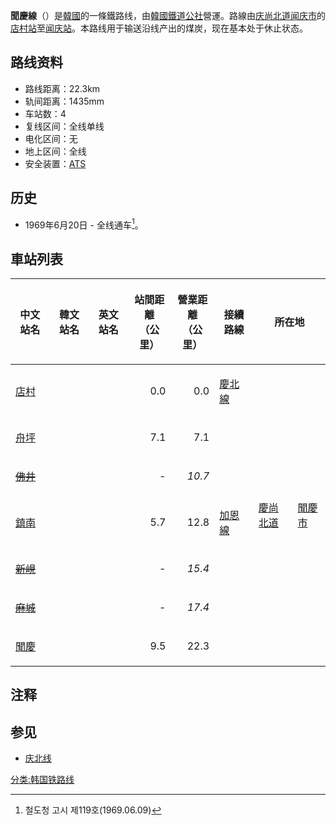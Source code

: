 '''聞慶線'''（{{kor|諺=문경선|漢=聞慶線|羅=Mungyeong seon|f=y}}）是[[大韓民國|韓國]]的一條鐵路线，由[[韓國鐵道公社|韓國鐵道公社]]營運。路線由[[庆尚北道|庆尚北道]][[闻庆市|闻庆市]]的[[店村站|店村站]]至[[闻庆站|闻庆站]]。本路线用于输送沿线产出的煤炭，现在基本处于休止状态。

== 路线资料 ==
*路线距离：22.3km
*轨间距离：1435mm
*车站数：4
*复线区间：全线单线
*电化区间：无
*地上区间：全线
*安全装置：[[自動列車停止裝置|ATS]]

== 历史 ==
*1969年6月20日 - 全线通车<ref>철도청 고시 제119호(1969.06.09)</ref>。

== 車站列表 ==
{| class="wikitable" style="text-align:center;"
|- style="border-bottom:solid 3px #8c8c8c;"
!中文站名
!韓文站名
!英文站名
!站間距離<br>（公里）
!營業距離<br>（公里）
!接續路線
!colspan="2"|所在地
!備註
|-
|[[店村站|店村]]
|{{lang|ko|점촌}}
|{{lang|en|Jeomchon}}
|align="right"|0.0
|align="right"|0.0
|[[慶北線|慶北線]]
| rowspan="7" | [[慶尚北道|慶尚北道]]
| rowspan="7" | [[聞慶市|聞慶市]]
|
|-
|[[舟坪站|舟坪]]
|{{lang|ko|주평}}
|{{lang|en|Jupyeong}}
|align="right"|7.1
|align="right"|7.1
|
|營業中止
|-
|<del>[[佛井站|佛井]]</del>
|<del>{{lang|ko|불정}}</del>
|<del>{{lang|en|Buljeong}}</del>
|align="right"|-
|align="right"|''10.7''
|
|廢站
|-
|[[鎮南站|鎮南]]
|{{lang|ko|진남}}
|{{lang|en|Jinnam}}
|align="right"|5.7
|align="right"|12.8
|[[加恩線|加恩線]]
|營業中止
|-
|<del>[[新峴站_(慶尚北道)|新峴]]</del>
|<del>{{lang|ko|신현}}</del>
|<del>{{lang|en|Sinhyeon}}</del>
|align="right"|-
|align="right"|''15.4''
|
|廢站
|-
|<del>[[麻城站|麻城]]</del>
|<del>{{lang|ko|마성}}</del>
|<del>{{lang|en|Maseong}}</del>
|align="right"|-
|align="right"|''17.4''
|
|廢站
|-
|[[聞慶站|聞慶]]
|{{lang|ko|문경}}
|{{lang|en|Mungyeong}}
|align="right"|9.5
|align="right"|22.3
|
|營業中止
|}

== 注释 ==
{{reflist}}

== 参见 ==
*[[庆北线|庆北线]]

{{聞慶線}}
{{韩国铁道公社路线}}

[[分类:韩国铁路线|分类:韩国铁路线]]
